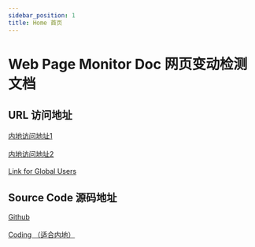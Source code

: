 ```yaml
---
sidebar_position: 1
title: Home 首页
---
```


# Web Page Monitor Doc 网页变动检测文档


## URL 访问地址
<a href="https://monit.or.passby.me/zh">内地访问地址1</a>  
<br/>
<a href="https://monit.or.yanqiankeji.com/zh">内地访问地址2</a>  
<br/>
<a href="https://www.webpagemonitor.net/">Link for Global Users</a>  

## Source Code 源码地址  
<a href="https://github.com/lgh06/web-page-monitor">Github</a>  
<br/>
<a href="https://lgh06.coding.net/public/web-page-monitor/web-page-monitor/git">Coding （适合内地）</a>  
<br/>

<!-- import { ImageChanger } from "../src/components/ImageChanger"

<ImageChanger src="/img/faq-how-to-find-css-selector/3-zh.png" /> -->
